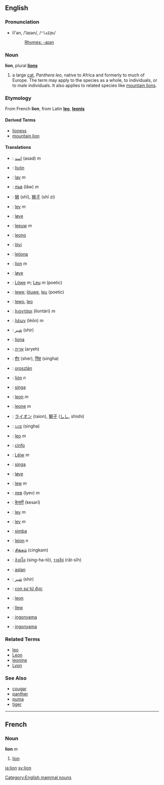 ==English==
===Pronunciation===
*lī'ən, /ˈlaɪən/, /<tt>"laI@n</tt>/
*:[[Rhymes:English:-aɪən|Rhymes: -aɪən]]

=== Noun ===
'''lion''', plural '''[[lions]]'''

# a large [[cat]], ''Panthera leo'', native to Africa and formerly to much of Europe.  The term may apply to the species as a whole, to individuals, or to male individuals.  It also applies to related species like [[mountain lion]]s.

===Etymology===
From French '''lion''', from Latin '''[[leo]]''', '''[[leonis]]'''

==== Derived Terms ====
*[[lioness]]
*[[mountain lion]]

==== Translations ====
*{{ar}}: [[اسد]] (asad) ''m''
*{{bns}}: [[liyón]]
*{{bs}}: [[lav]] ''m''
*{{bg}}: [[лъв]] (lâw) ''m''
*{{zh}}: [[狮]] (shī), [[狮子]] (shī zi)
*{{cz}}: [[lev]] ''m''
*{{da}}: [[løve]]
*{{nl}}: [[leeuw]] ''m''
*{{eo}}: [[leono]]
*{{et}}: [[lõvi]]
*{{fi}}: [[leijona]]
*{{fr}}: [[lion#French|lion]] ''m''
*{{da}}: [[løve]]
*{{de}}: [[Löwe]] ''m''; [[Leu]] ''m'' (poetic)
*{{gmh}}: [[lewe]]; [[löuwe]], [[leu]] (poetic)
*{{goh}}: [[lewo]], [[leo]]
*{{el}}: [[λιοντάρι]] (liontári) ''m''
*{{grc}}: [[λέων]] (léōn) ''m''
*{{fa}}: [[شير]] (shir)
*{{haw}}: [[liona]]
*{{he}}: [[אריה]] (aryeh)
*{{hi}}: [[शेर]] (sher), [[सिंह]] (singha)
*{{hu}}: [[oroszlán]]
*{{is}}: [[ljón]] ''n''
*{{id}}: [[singa]]
*{{ga}}: [[leon]] ''m''
*{{it}}: [[leone]] ''m''
*{{ja}}: [[ライオン]] (raion), [[獅子]] ([[しし]], shishi)
*{{kn}}: [[ಸಿಂಹ]] (singha)
*{{la}}: [[leo]] ''m''
*{{jbo}}: [[cinfo]]
*{{lb}}: [[Léiw]] ''m''
*{{ms}}: [[singa]]
*{{no}}: [[løve]]
*{{pl}}: [[lew]] ''m''
*{{ru}}: [[лев]] (lyev) ''m''
*{{sa}}: [[केसरी]] (kesarī)
*{{sk}}: [[lev#Slovak|lev]] ''m''
*{{sl}}: [[lev]] ''m''
*{{sw}}: [[simba]]
*{{sv}}: [[lejon]] ''n''
*{{ta}}: [[சிங்கம்]] (cingkam)
*{{th}}: [[สิงหํโต]] (sing-ha-tō), [[ราชสีห์]] (rāt-sīh)
*{{tr}}: [[aslan]]
*{{ur}}: [[شير]] (shir)
*{{vi}}: [[con sư tử đực]]
*{{vo}}: [[leon]]
*{{cy}}: [[llew]]
*{{xh}}: [[ingonyama]]
*{{zu}}: [[ingonyama]]

===Related Terms===
*[[leo]]
*[[Leon]]
*[[leonine]]
*[[Lyon]]

===See Also===
*[[cougar]]
*[[panther]]
*[[puma]]
*[[tiger]]


----

==French==
===Noun===
'''lion''' ''m''

#[[lion#English|lion]]

[[Category:English mammal nouns]]
[[ja:lion]]
[[sv:lion]]